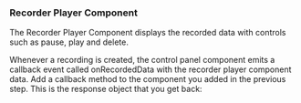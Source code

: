 ### Recorder Player Component

The Recorder Player Component displays the recorded data with controls such as pause, play and delete.

Whenever a recording is created, the control panel component emits a callback event called onRecordedData with the recorder player component data. Add a callback method to the <VeltRecorderControlPanel onRecordedData=''> component you added in the previous step. This is the response object that you get back:

